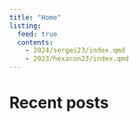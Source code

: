 ```yaml
---
title: "Home"
listing:
  feed: true
  contents:
    - 2024/sergei23/index.qmd
    - 2023/hexacon23/index.qmd
---
```


# Recent posts